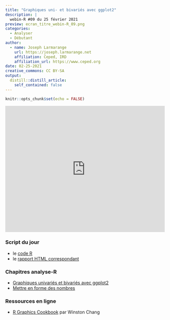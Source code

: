 ```yaml
---
title: "Graphiques uni- et bivariés avec ggplot2"
description: |
  webin-R #09 du 25 février 2021
preview: ecran_titre_webin-R_09.png
categories:
  - Analyser
  - Débutant
author:
  - name: Joseph Larmarange
    url: https://joseph.larmarange.net
    affiliation: Ceped, IRD
    affiliation_url: https://www.ceped.org
date: 02-25-2021
creative_commons: CC BY-SA
output:
  distill::distill_article:
    self_contained: false
---
```



```r
knitr::opts_chunk$set(echo = FALSE)
```



<iframe width="100%" height="400" src="https://www.youtube.com/embed/73xvKXSnV1I" frameborder="0" allow="accelerometer; autoplay; clipboard-write; encrypted-media; gyroscope; picture-in-picture" allowfullscreen></iframe>

### Script du jour

- le [code R](https://raw.githubusercontent.com/larmarange/webin-R/main/_posts/2021-02-25-graphiques-uni-et-bivaries-avec-ggplot2/code_session_webin-R_09.R)
- le [rapport HTML correspondant](code_session_webin-R_09.html)


### Chapitres analyse-R

- [Graphiques univariés et bivariés avec ggplot2](http://larmarange.github.io/analyse-R/graphiques-bivaries-ggplot2.html)
- [Mettre en forme des nombres](http://larmarange.github.io/analyse-R/formater-nombres.html)

### Ressources en ligne

- [R Graphics Cookbook](https://r-graphics.org/) par Winston Chang